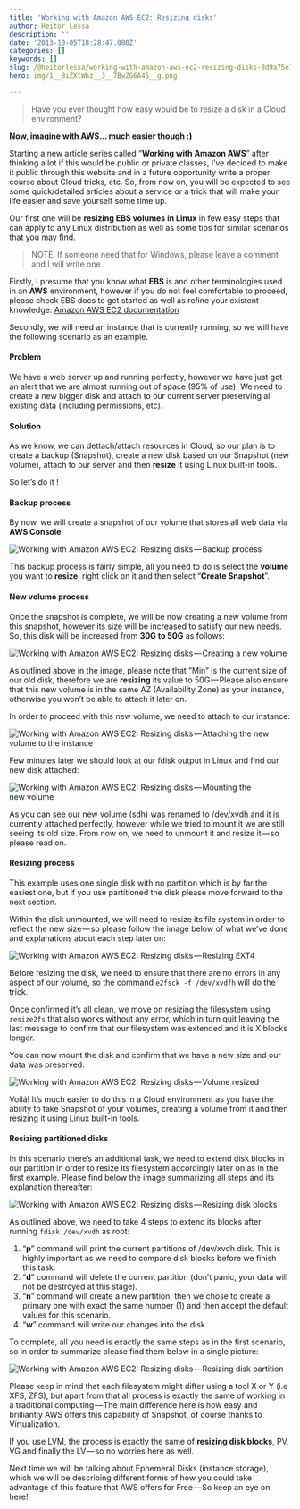 ```yaml
---
title: 'Working with Amazon AWS EC2: Resizing disks'
author: Heitor Lessa
description: ''
date: '2013-10-05T18:28:47.000Z'
categories: []
keywords: []
slug: /@heitorlessa/working-with-amazon-aws-ec2-resizing-disks-8d9a75e17bed
hero: img/1__BiZXtWhz__3__7BwZG6A45__g.png

---
```


> Have you ever thought how easy would be to resize a disk in a Cloud environment?

**Now, imagine with AWS… much easier though :)**

Starting a new article series called “**Working with Amazon AWS**” after thinking a lot if this would be public or private classes, I’ve decided to make it public through this website and in a future opportunity write a proper course about Cloud tricks, etc. So, from now on, you will be expected to see some quick/detailed articles about a service or a trick that will make your life easier and save yourself some time up.

Our first one will be **resizing EBS volumes in Linux** in few easy steps that can apply to any Linux distribution as well as some tips for similar scenarios that you may find.

> NOTE: If someone need that for Windows, please leave a comment and I will write one

Firstly, I presume that you know what **EBS** is and other terminologies used in an **AWS** environment, however if you do not feel comfortable to proceed, please check EBS docs to get started as well as refine your existent knowledge: [Amazon AWS EC2 documentation](http://aws.amazon.com/documentation/ec2/)

Secondly, we will need an instance that is currently running, so we will have the following scenario as an example.

#### Problem

We have a web server up and running perfectly, however we have just got an alert that we are almost running out of space (95% of use). We need to create a new bigger disk and attach to our current server preserving all existing data (including permissions, etc).

#### Solution

As we know, we can dettach/attach resources in Cloud, so our plan is to create a backup (Snapshot), create a new disk based on our Snapshot (new volume), attach to our server and then **resize** it using Linux built-in tools.

So let’s do it !

#### Backup process

By now, we will create a snapshot of our volume that stores all web data via **AWS Console**:

![Working with Amazon AWS EC2: Resizing disks — Backup process](img/1__NUy5C5EEUnoPgkPwlqK3kQ.png)

This backup process is fairly simple, all you need to do is select the **volume** you want to **resize**, right click on it and then select “**Create Snapshot**”.

#### New volume process

Once the snapshot is complete, we will be now creating a new volume from this snapshot, however its size will be increased to satisfy our new needs. So, this disk will be increased from **30G to 50G** as follows:

![Working with Amazon AWS EC2: Resizing disks — Creating a new volume](img/1__BiZXtWhz__3__7BwZG6A45__g.png)

As outlined above in the image, please note that “Min” is the current size of our old disk, therefore we are **resizing** its value to 50G — Please also ensure that this new volume is in the same AZ (Availability Zone) as your instance, otherwise you won’t be able to attach it later on.

In order to proceed with this new volume, we need to attach to our instance:

![Working with Amazon AWS EC2: Resizing disks — Attaching the new volume to the instance](img/1__E__FFLodpFJDBPjtF__mnjkQ.png)

Few minutes later we should look at our fdisk output in Linux and find our new disk attached:

![Working with Amazon AWS EC2: Resizing disks — Mounting the new volume](img/1__UtJSCpCMq8a0axDNRHxYYw.png)

As you can see our new volume (sdh) was renamed to /dev/xvdh and it is currently attached perfectly, however while we tried to mount it we are still seeing its old size. From now on, we need to unmount it and resize it — so please read on.

#### Resizing process

This example uses one single disk with no partition which is by far the easiest one, but if you use partitioned the disk please move forward to the next section.

Within the disk unmounted, we will need to resize its file system in order to reflect the new size — so please follow the image below of what we’ve done and explanations about each step later on:

![Working with Amazon AWS EC2: Resizing disks — Resizing EXT4](img/1__OllfTu4zxCvxNzFaqOeTAQ.png)

Before resizing the disk, we need to ensure that there are no errors in any aspect of our volume, so the command `e2fsck -f /dev/xvdfh` will do the trick.

Once confirmed it’s all clean, we move on resizing the filesystem using `resize2fs` that also works without any error, which in turn quit leaving the last message to confirm that our filesystem was extended and it is X blocks longer.

You can now mount the disk and confirm that we have a new size and our data was preserved:

![Working with Amazon AWS EC2: Resizing disks — Volume resized](img/1__Is__5iCEV0Sr7b6EyQolfWg.png)

Voilá! It’s much easier to do this in a Cloud environment as you have the ability to take Snapshot of your volumes, creating a volume from it and then resizing it using Linux built-in tools.

#### Resizing partitioned disks

In this scenario there’s an additional task, we need to extend disk blocks in our partition in order to resize its filesystem accordingly later on as in the first example. Please find below the image summarizing all steps and its explanation thereafter:

![Working with Amazon AWS EC2: Resizing disks — Resizing disk blocks](img/1__NarCs9jG__xc__P__78rVjoyA.png)

As outlined above, we need to take 4 steps to extend its blocks after running `fdisk /dev/xvdh` as root:

1. “**p**” command will print the current partitions of /dev/xvdh disk. This is highly important as we need to compare disk blocks before we finish this task.
2. “**d**” command will delete the current partition (don’t panic, your data will not be destroyed at this stage).
3. “**n**” command will create a new partition, then we chose to create a primary one with exact the same number (1) and then accept the default values for this scenario.
4. “**w**” command will write our changes into the disk.

To complete, all you need is exactly the same steps as in the first scenario, so in order to summarize please find them below in a single picture:

![Working with Amazon AWS EC2: Resizing disks — Resizing disk partition](img/1__XMgRldL1JmUEHtpWcBxYfA.png)

Please keep in mind that each filesystem might differ using a tool X or Y (i.e XFS, ZFS), but apart from that all process is exactly the same of working in a traditional computing — The main difference here is how easy and brilliantly AWS offers this capability of Snapshot, of course thanks to Virtualization.

If you use LVM, the process is exactly the same of **resizing disk blocks**, PV, VG and finally the LV — so no worries here as well.

Next time we will be talking about Ephemeral Disks (instance storage), which we will be describing different forms of how you could take advantage of this feature that AWS offers for Free — So keep an eye on here!